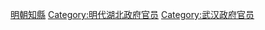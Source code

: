 [[Category:明朝湖廣知縣|明朝知縣]]
[[Category:明代湖北政府官员|Category:明代湖北政府官员]]
[[Category:武汉政府官员|Category:武汉政府官员]]